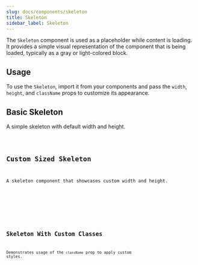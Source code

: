 ```yaml
---
slug: docs/components/skeleton
title: Skeleton
sidebar_label: Skeleton
---
```


The `Skeleton` component is used as a placeholder while content is loading. It provides a simple visual representation of the component that is being loaded, typically as a gray or light-colored block.

## Usage

To use the `Skeleton`, import it from your components and pass the `width`, `height`, and `className` props to customize its appearance.


## Basic Skeleton

A simple skeleton with default width and height.


<CodeSample>
    <SkeletonBasicDemo/>
</CodeSample>

<Code code={SkeletonBasicSource} lang="tsx" />

## Custom Sized Skeleton

A skeleton component that showcases custom width and height.


<CodeSample>
    <SkeletonCustomSizeDemo/>
</CodeSample>

<Code code={SkeletonCustomSizeSource} lang="tsx" />

## Skeleton With Custom Classes

Demonstrates usage of the `className` prop to apply custom styles.


<CodeSample>
    <SkeletonCustomClassDemo/>
</CodeSample>

<Code code={SkeletonCustomClassSource} lang="tsx" />
